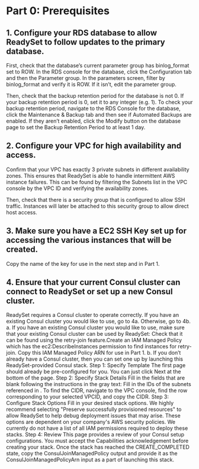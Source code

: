 # Part 0: Prerequisites

## 1. Configure your RDS database to allow ReadySet to follow updates to the primary database. 
First, check that the database’s current parameter group has binlog_format set to ROW.
In the RDS console for the database, click the Configuration tab and then the Parameter group. 
In the parameters screen, filter by binlog_format and verify it is ROW. If it isn’t, edit the parameter group.

Then, check that the backup retention period for the database is not 0. If your backup retention period is 0, set 
it to any integer (e.g. 1).
To check your backup retention period, navigate to the RDS Console for the database, click the Maintenance & 
Backup tab and then see if Automated Backups are enabled. If they aren’t enabled, click the Modify button on 
the database page to set the Backup Retention Period to at least 1 day. 

## 2. Configure your VPC for high availability and access. 
Confirm that your VPC has exactly 3 private subnets in different availability zones. This ensures that ReadySet is able 
to handle intermittent AWS instance failures. This can be found by filtering the Subnets list in the VPC console by the VPC 
ID and verifying the availability zones.

Then, check that there is a security group that is configured to allow SSH traffic. Instances will later be attached to this 
security group to allow direct host access.

## 3. Make sure you have a EC2 SSH Key set up for accessing the various instances that will be created.
Copy the name of the key for use in the next step and in Part 1.

## 4. Ensure that your current Consul cluster can connect to ReadySet or set up a new Consul cluster. 
ReadySet requires a Consul cluster to operate correctly. If you have an existing Consul cluster you would like to use, go to 4a. Otherwise, go to 4b.
a. If you have an existing Consul cluster you would like to use, make sure that your existing Consul cluster can be used by ReadySet:
Check that it can be found using the retry-join feature.Create an IAM Managed Policy which has the ec2:DescribeInstances permission to find instances for retry-join. Copy this IAM Managed Policy ARN for use in Part 1.
b. If you don’t already have a Consul cluster, then you can set one up by launching this ReadySet-provided Consul stack. 
Step 1: Specify Template
The first page should already be pre-configured for you. You can just click Next at the bottom of the page.
Step 2: Specify Stack Details
Fill in the fields that are blank following the instructions in the gray text:
Fill in the IDs of the subnets referenced in .
To find the CIDR, navigate to the VPC console, find the row corresponding to your selected VPCID, and copy the CIDR.
Step 3: Configure Stack Options
Fill in your desired stack options. We highly recommend selecting "Preserve successfully provisioned resources" to allow ReadySet to help debug deployment issues that may arise.
These options are dependent on your company's AWS security policies. We currently do not have a list of all IAM permissions required to deploy these stacks. 
Step 4: Review
This page provides a review of your Consul setup configurations. You must accept the Capabilities acknowledgement before creating your stack.
Once the stack has reached the CREATE_COMPLETED state, copy the ConsulJoinManagedPolicy output and provide it as the ConsulJoinManagedPolicyArn input as a part of launching this stack.